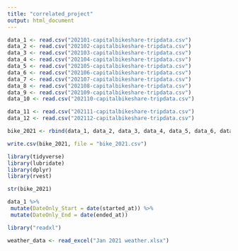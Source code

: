 ```yaml
---
title: "correlated_project"
output: html_document
---
```


```r
data_1 <- read.csv("202101-capitalbikeshare-tripdata.csv")
data_2 <- read.csv("202102-capitalbikeshare-tripdata.csv")
data_3 <- read.csv("202103-capitalbikeshare-tripdata.csv")
data_4 <- read.csv("202104-capitalbikeshare-tripdata.csv")
data_5 <- read.csv("202105-capitalbikeshare-tripdata.csv")
data_6 <- read.csv("202106-capitalbikeshare-tripdata.csv")
data_7 <- read.csv("202107-capitalbikeshare-tripdata.csv")
data_8 <- read.csv("202108-capitalbikeshare-tripdata.csv")
data_9 <- read.csv("202109-capitalbikeshare-tripdata.csv")
data_10 <- read.csv("202110-capitalbikeshare-tripdata.csv")
```


```r
data_11 <- read.csv("202111-capitalbikeshare-tripdata.csv")
data_12 <- read.csv("202112-capitalbikeshare-tripdata.csv")
```

```r
bike_2021 <- rbind(data_1, data_2, data_3, data_4, data_5, data_6, data_7, data_8,data_9,data_10, data_11,data_12)
```

```r
write.csv(bike_2021, file = "bike_2021.csv")
```

```r
library(tidyverse)
library(lubridate)
library(dplyr)
library(rvest)
```

```r
str(bike_2021)
```
```r
data_1 %>%
 mutate(DateOnly_Start = date(started_at)) %>%
 mutate(DateOnly_End = date(ended_at))
```


```r
library("readxl")
```
```r
weather_data <- read_excel("Jan 2021 weather.xlsx")
```


